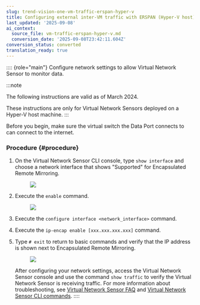 ```yaml
---
slug: trend-vision-one-vm-traffic-erspan-hyper-v
title: Configuring external inter-VM traffic with ERSPAN (Hyper-V host)
last_updated: '2025-09-08'
ai_context:
  source_file: vm-traffic-erspan-hyper-v.md
  conversion_date: '2025-09-08T23:42:11.604Z'
conversion_status: converted
translation_ready: true
---
```


:::: {role="main"}
Configure network settings to allow Virtual Network Sensor to monitor data.

:::note

The following instructions are valid as of March 2024.

These instructions are only for Virtual Network Sensors deployed on a Hyper-V host machine.
:::

Before you begin, make sure the virtual switch the Data Port connects to can connect to the internet.

### Procedure {#procedure}

1.  On the Virtual Network Sensor CLI console, type `show interface` and choose a network interface that shows "Supported" for Encapsulated Remote Mirroring.

    <figure>
    <img src="./images/External_ERSPAN1=GUID-20230807180101.webp" />
    </figure>

2.  Execute the `enable` command.

    <figure>
    <img src="./images/External_ERSPAN2=GUID-20230807180102.webp" />
    </figure>

3.  Execute the `configure interface <network_interface>` command.

4.  Execute the `ip-encap enable [xxx.xxx.xxx.xxx]` command.

5.  Type `# exit` to return to basic commands and verify that the IP address is shown next to Encapsulated Remote Mirroring.

    <figure>
    <img src="./images/External_ERSPAN3=GUID-20230807180103.webp" />
    </figure>

    After configuring your network settings, access the Virtual Network Sensor console and use the command `show traffic` to verify the Virtual Network Sensor is receiving traffic. For more information about troubleshooting, see [Virtual Network Sensor FAQ](virtual-network-sensor-faqs.mdx) and [Virtual Network Sensor CLI commands](virtual-network-sensor-cli-commands.mdx).
::::
